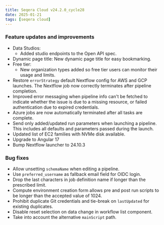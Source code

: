 ```yaml
---
title: Seqera Cloud v24.2.0_cycle28
date: 2025-01-21
tags: [seqera cloud]
---
```


### Feature updates and improvements

- Data Studios:
    - Added studio endpoints to the Open API spec.
- Dynamic page title: New dynamic page title for easy bookmarking.
- Free tier:
    - New organization types added so free tier users can monitor their usage and limits.
- Restore `errorStrategy` default Nextflow config for AWS and GCP launches. The Nextflow job now correctly terminates after pipeline completion.
- Improved error messaging when pipeline info can't be fetched to indicate whether the issue is due to a missing resource, or failed authentication due to expired credentials.
- Azure jobs are now automatically terminated after all tasks are complete.
- Send only added/updated run parameters when launching a pipeline. This includes all defaults and parameters passed during the launch.
- Updated list of EC2 families with NVMe disk available.
- Upgrade to Angular 17
- Bump Nextflow launcher to 24.10.3

### Bug fixes 

- Allow unsetting `schemaName` when editing a pipeline.
- Use `preferred_username` as fallback email field for OIDC login.
- Drop the last characters in job definition name if longer than the prescribed limit.
- Compute environment creation form allows pre and post run scripts to be longer than the accepted value of 1024.
- Prohibit duplicate Git credentials and tie-break on `lastUpdated` for existing duplicates.
- Disable reset selection on data change in workflow list component.
- Take into account the alternative `mainScript` path.